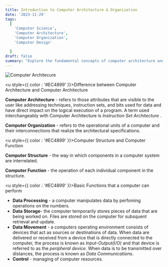 ```yaml
---
title: Introduction to Computer Architecture & Organization
date: '2023-11-29'
tags:
  [
    'Computer Science',
    'Computer Architecture',
    'Computer Organization',
    'Computer Design'

  ]
draft: false
summary: "Explore the fundamental concepts of computer architecture and organization in our comprehensive blog. Learn how hardware and software interact, delve into CPU design, memory systems, and more to grasp the backbone of computing technology."
---
```

![Computer Architecure](/static/images/computerArchitecture/arch.webp)  


<u style={{
  color : '#EC4899'
}}>Difference between Computer Architecture and Computer Architecture</u>

**Computer Architecture** - refers to those attributes that are visible to the user like addressing techniques, instruction sets, and bits used for data and have direct impact on the logical execution of a program. A  term used interchangeably with Computer Architecture is *Instruction Set Architecture* . 

**Computer Organization** - refers to the operational units of a computer and their interconnections that realize the architectural specifications.

<u style={{
  color : '#EC4899'
}}>Computer Structure and Computer Function</u>

**Computer Structure** - the way in which components in a computer system are interrelated.

**Computer Function** - the operation of each individual component in the structure.

<u style={{
  color : '#EC4899'
}}>Basic Functions that a computer can perform </u>

- **Data Processing**  - a computer manipulates data by perfoming operations on the numbers.
- **Data Storage**- the computer temporarily stores pieces of data that are being worked on. Files are stored on the computer for subsquent retrieval and update.
- **Data Movement** - a computers operating environment consists of devices that act as sources or destinations of data. When data are delivered or received from a device that is directly connected to the computer, the process is known as *Input-Output(I/O)* and that device is referred to as the *peripheral device*. When data is to be transmitted over distances, the process is known as *Data Communications*.
- **Control** - managing of computer resources.



